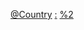 {{Categories by country|nocat}}
{{Commons category|Orthodox churches by country}}

[[Category:東正教堂|@Country]]
[[Category:各国东正教|:]]
[[Category:各国教堂|%2]]
